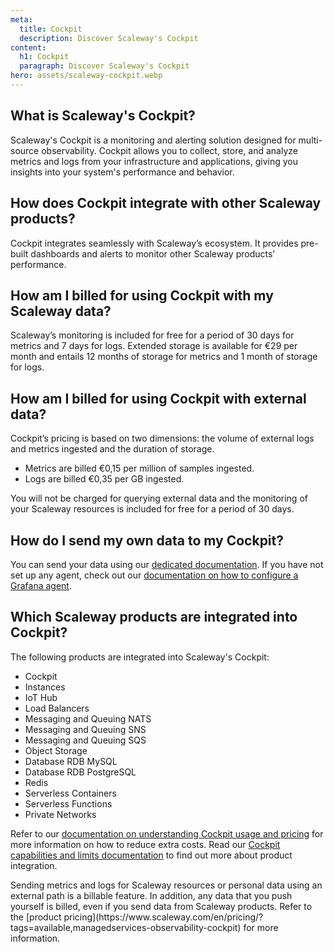 ```yaml
---
meta:
  title: Cockpit
  description: Discover Scaleway's Cockpit
content:
  h1: Cockpit
  paragraph: Discover Scaleway's Cockpit
hero: assets/scaleway-cockpit.webp
---
```


<Concept>

## What is Scaleway's Cockpit?

Scaleway's Cockpit is a monitoring and alerting solution designed for multi-source observability. Cockpit allows you to collect, store, and analyze metrics and logs from your infrastructure and applications, giving you insights into your system's performance and behavior.

</Concept>

<Concept>

## How does Cockpit integrate with other Scaleway products?

Cockpit integrates seamlessly with Scaleway’s ecosystem. It provides pre-built dashboards and alerts to monitor other Scaleway products' performance.

</Concept>

<Concept>

## How am I billed for using Cockpit with my Scaleway data?

Scaleway’s monitoring is included for free for a period of 30 days  for metrics and 7 days for logs.
Extended storage is available for €29 per month and entails 12 months of storage for metrics and 1 month of storage for logs.

</Concept>

<Concept>

## How am I billed for using Cockpit with external data?

Cockpit’s pricing is based on two dimensions: the volume of external logs and metrics ingested and the duration of storage.
- Metrics are billed €0,15 per million of samples ingested.
- Logs are billed €0,35 per GB ingested.

You will not be charged for querying external data and the monitoring of your Scaleway resources is included for free for a period of 30 days.

</Concept>

<Concept>

## How do I send my own data to my Cockpit?

You can send your data using our [dedicated documentation](/observability/cockpit/how-to/send-metrics-logs-to-cockpit/).
If you have not set up any agent, check out our [documentation on how to configure a Grafana agent](/observability/cockpit/api-cli/configuring-grafana-agent/).

</Concept>

<Concept>

## Which Scaleway products are integrated into Cockpit?

The following products are integrated into Scaleway's Cockpit:

- Cockpit
- Instances
- IoT Hub
- Load Balancers
- Messaging and Queuing NATS
- Messaging and Queuing SNS
- Messaging and Queuing SQS
- Object Storage
- Database RDB MySQL
- Database RDB PostgreSQL
- Redis
- Serverless Containers
- Serverless Functions
- Private Networks

Refer to our [documentation on understanding Cockpit usage and pricing](/observability/cockpit/reference-content/understanding-cockpit-usage/) for more information on how to reduce extra costs.
Read our [Cockpit capabilities and limits documentation](/observability/cockpit/reference-content/cockpit-limitations/#product-integration-into-cockpit) to find out more about product integration.

<Message type="important">
 Sending metrics and logs for Scaleway resources or personal data using an external path is a billable feature. In addition, any data that you push yourself is billed, even if you send data from Scaleway products. Refer to the [product pricing](https://www.scaleway.com/en/pricing/?tags=available,managedservices-observability-cockpit) for more information.
</Message>

</Concept>